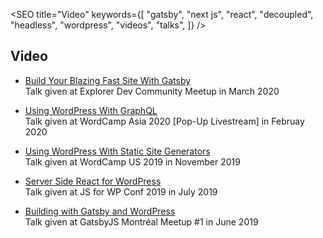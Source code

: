 

<SEO
  title="Video"
  keywords={[
    "gatsby",
    "next js",
    "react",
    "decoupled",
    "headless",
    "wordpress",
    "videos",
    "talks",
  ]}
/>

<Container>

## Video  

- [Build Your Blazing Fast Site With Gatsby](https://youtu.be/MmMMMIvuPU8?t=2607)  
Talk given at Explorer Dev Community Meetup in March 2020  

- [Using WordPress With GraphQL](https://www.crowdcast.io/e/22feb20WPstream/8)  
Talk given at WordCamp Asia 2020 [Pop-Up Livestream] in Februay 2020  

- [Using WordPress With Static Site Generators](https://wordpress.tv/2019/11/14/jason-bahl-muhammad-muhsin-using-wordpress-with-static-site-generators/)  
Talk given at WordCamp US 2019 in November 2019  

- [Server Side React for WordPress](https://youtu.be/TkNH2QB5oDA)  
Talk given at JS for WP Conf 2019 in July 2019  

- [Building with Gatsby and WordPress](https://youtu.be/t7KwexCFW9o)  
Talk given at GatsbyJS Montréal Meetup #1 in June 2019  

</Container>
